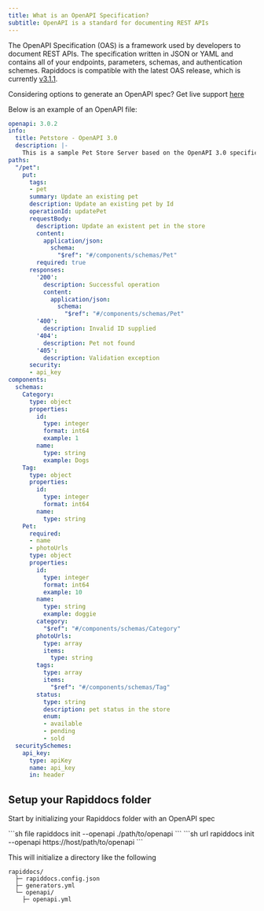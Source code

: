 ---
title: What is an OpenAPI Specification?
subtitle: OpenAPI is a standard for documenting REST APIs
---

The OpenAPI Specification (OAS) is a framework used by developers to document REST APIs. The specification 
written in JSON or YAML and contains all of your endpoints, parameters, schemas, and authentication schemes. 
Rapiddocs is compatible with the latest OAS release, which is currently [v3.1.1](https://spec.openapis.org/#openapi-specification).

<Info> Considering options to generate an OpenAPI spec? Get live support [here](https://rapiddocs-community.slack.com/join/shared_invite/zt-2dpftfmif-MuAegl8AfP_PK8s2tx350Q%EF%BB%BF#/shared-invite/email) </Info>

Below is an example of an OpenAPI file: 

```yaml openapi.yml 
openapi: 3.0.2
info:
  title: Petstore - OpenAPI 3.0
  description: |-
    This is a sample Pet Store Server based on the OpenAPI 3.0 specification.
paths:
  "/pet":
    put:
      tags:
      - pet
      summary: Update an existing pet
      description: Update an existing pet by Id
      operationId: updatePet
      requestBody:
        description: Update an existent pet in the store
        content:
          application/json:
            schema:
              "$ref": "#/components/schemas/Pet"
        required: true
      responses:
        '200':
          description: Successful operation
          content:
            application/json:
              schema:
                "$ref": "#/components/schemas/Pet"
        '400':
          description: Invalid ID supplied
        '404':
          description: Pet not found
        '405':
          description: Validation exception
      security:
      - api_key
components:
  schemas:
    Category:
      type: object
      properties:
        id:
          type: integer
          format: int64
          example: 1
        name:
          type: string
          example: Dogs
    Tag:
      type: object
      properties:
        id:
          type: integer
          format: int64
        name:
          type: string
    Pet:
      required:
      - name
      - photoUrls
      type: object
      properties:
        id:
          type: integer
          format: int64
          example: 10
        name:
          type: string
          example: doggie
        category:
          "$ref": "#/components/schemas/Category"
        photoUrls:
          type: array
          items:
            type: string
        tags:
          type: array
          items:
            "$ref": "#/components/schemas/Tag"
        status:
          type: string
          description: pet status in the store
          enum:
          - available
          - pending
          - sold
  securitySchemes:
    api_key:
      type: apiKey
      name: api_key
      in: header
```

## Setup your Rapiddocs folder

Start by initializing your Rapiddocs folder with an OpenAPI spec

<CodeGroup>
```sh file
rapiddocs init --openapi ./path/to/openapi
```
```sh url
rapiddocs init --openapi https://host/path/to/openapi
```
</CodeGroup>

This will initialize a directory like the following 
```
rapiddocs/
  ├─ rapiddocs.config.json
  ├─ generators.yml
  └─ openapi/
    ├─ openapi.yml
```    

